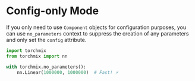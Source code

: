 # Config-only Mode

If you only need to use `Component` objects for configuration purposes,
you can use `no_parameters` context to suppress the creation of any
parameters and only set the `config` attribute.

```python
import torchmix
from torchmix import nn

with torchmix.no_parameters():
    nn.Linear(1000000, 1000000)  # Fast! ⚡ ️
```
